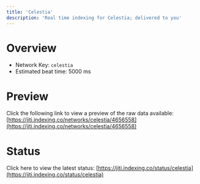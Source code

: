 ```yaml
---
title: 'Celestia'
description: 'Real time indexing for Celestia; delivered to you'
---
```


# Overview
- Network Key: `celestia`
- Estimated beat time: 5000 ms

# Preview
Click the following link to view a preview of the raw data available: [https://jiti.indexing.co/networks/celestia/4656558](https://jiti.indexing.co/networks/celestia/4656558)

# Status
Click here to view the latest status: [https://jiti.indexing.co/status/celestia](https://jiti.indexing.co/status/celestia)

